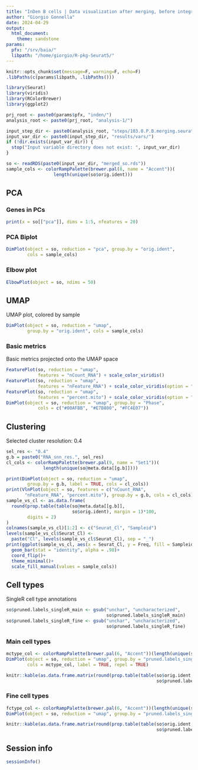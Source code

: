 ```yaml
---
title: "InDen B cells | Data visualization after merging, before integration"
author: "Giorgio Gonnella"
date: 2024-04-29
output:
  html_document:
    theme: sandstone
params:
  pfx: "/srv/baia/"
  libpath: "/home/giorgio/R-pkg-Seurat5/"
---
```


```r
knitr::opts_chunk$set(message=F, warning=F, echo=F)
.libPaths(c(params$libpath, .libPaths()))

library(Seurat)
library(viridis)
library(RColorBrewer)
library(ggplot2)

prj_root <- paste0(params$pfx, "inden/")
analysis_root <- paste0(prj_root, "analysis-1/")

input_step_dir <- paste0(analysis_root, "steps/103.0.P.B.merging.seurat/")
input_var_dir <- paste0(input_step_dir, "results/vars/")
if (!dir.exists(input_var_dir)) {
  stop("Input variable directory does not exist: ", input_var_dir)
}
```

```r
so <- readRDS(paste0(input_var_dir, "merged_so.rds"))
sample_cols <- colorRampPalette(brewer.pal(8, name = "Accent"))(
                  length(unique(so$orig.ident)))
```

## PCA

### Genes in PCs

```r
print(x = so[["pca"]], dims = 1:5, nfeatures = 20)
```

### PCA Biplot

```r
DimPlot(object = so, reduction = "pca", group.by = "orig.ident",
        cols = sample_cols)
```

### Elbow plot

```r
ElbowPlot(object = so, ndims = 50)
```

## UMAP

UMAP plot, colored by sample

```r
DimPlot(object = so, reduction = "umap",
        group.by = "orig.ident", cols = sample_cols)
```

### Basic metrics

Basic metrics projected onto the UMAP space

```r
FeaturePlot(so, reduction = "umap",
            features = "nCount_RNA") + scale_color_viridis()
FeaturePlot(so, reduction = "umap",
            features = "nFeature_RNA") + scale_color_viridis(option = "inferno")
FeaturePlot(so, reduction = "umap",
            features = "percent.mito") + scale_color_viridis(option = "magma")
DimPlot(object = so, reduction = "umap", group.by = "Phase",
            cols = c("#00AFBB", "#E7B800", "#FC4E07"))
```

## Clustering

Selected cluster resolution: 0.4
```r
sel_res <- "0.4"
g.b = paste0("RNA_snn_res.", sel_res)
cl_cols <- colorRampPalette(brewer.pal(9, name = "Set1"))(
              length(unique(so@meta.data[[g.b]])))
```

```r
print(DimPlot(object = so, reduction = "umap",
        group.by = g.b, label = TRUE, cols = cl_cols))
print(VlnPlot(object = so, features = c("nCount_RNA",
       "nFeature_RNA", "percent.mito"), group.by = g.b, cols = cl_cols))
sample_vs_cl <- as.data.frame(
  round(prop.table(table(so@meta.data[[g.b]],
                         so$orig.ident), margin = 1)*100,
        digits = 2)
)
colnames(sample_vs_cl)[1:2] <- c("Seurat_Cl", "Sampleid")
levels(sample_vs_cl$Seurat_Cl) <-
  paste("Cl", levels(sample_vs_cl$Seurat_Cl), sep = "_")
print(ggplot(sample_vs_cl, aes(x = Seurat_Cl, y = Freq, fill = Sampleid))+
  geom_bar(stat = "identity", alpha = .98)+
  coord_flip()+
  theme_minimal()+
  scale_fill_manual(values = sample_cols))
```

## Cell types

SingleR cell type annotations

```r
so$pruned.labels_singleR_main <- gsub("unchar", "uncharacterized",
                                      so$pruned.labels_singleR_main)
so$pruned.labels_singleR_fine <- gsub("unchar", "uncharacterized",
                                      so$pruned.labels_singleR_fine)
```

### Main cell types

```r
mctype_col <- colorRampPalette(brewer.pal(6, "Accent"))(length(unique(so$pruned.labels_singleR_main)))
DimPlot(object = so, reduction = "umap", group.by = "pruned.labels_singleR_main",
        cols = mctype_col, label = TRUE, repel = TRUE)
```

```r
knitr::kable(as.data.frame.matrix(round(prop.table(table(so$orig.ident,
                                                         so$pruned.labels_singleR_main), margin = 2)*100, digits = 2)))
```

### Fine cell types

```r
fctype_col <- colorRampPalette(brewer.pal(6, "Accent"))(length(unique(so$pruned.labels_singleR_fine)))
DimPlot(object = so, reduction = "umap", group.by = "pruned.labels_singleR_fine", cols = fctype_col, label = TRUE, repel = TRUE)
```

```r
knitr::kable(as.data.frame.matrix(round(prop.table(table(so$orig.ident,
                                                         so$pruned.labels_singleR_fine), margin = 2)*100, digits = 2)))
```

## Session info

```r
sessionInfo()
```

